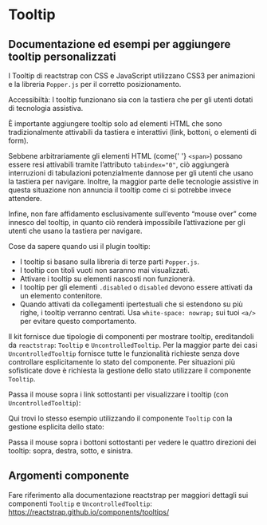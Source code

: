 
<Meta title='Documentazione/Componenti/Tooltip' of={Tooltip} />

# Tooltip

## Documentazione ed esempi per aggiungere tooltip personalizzati

I Tooltip di reactstrap con CSS e JavaScript utilizzano CSS3 per animazioni e la libreria `Popper.js` per il corretto posizionamento.

<div className='docs'>
  <Callout color='success'>
    <CalloutTitle>
      Accessibiltà: I tooltip funzionano sia con la tastiera che per gli utenti
      dotati di tecnologia assistiva.
    </CalloutTitle>
    <CalloutText>
      <p>
        È importante aggiungere tooltip solo ad elementi HTML che sono
        tradizionalmente attivabili da tastiera e interattivi (link, bottoni, o
        elementi di form).
      </p>
      <p>
        Sebbene arbitrariamente gli elementi HTML (come{' '}
        <Code>&lt;span&gt;</Code>) possano essere resi attivabili tramite
        l’attributo <Code>tabindex="0"</Code>, ciò aggiungerà interruzioni di
        tabulazioni potenzialmente dannose per gli utenti che usano la tastiera
        per navigare. Inoltre, la maggior parte delle tecnologie assistive in
        questa situazione non annuncia il tooltip come ci si potrebbe invece
        attendere.
      </p>
      <p>
        Infine, non fare affidamento esclusivamente sull’evento “mouse over”
        come innesco del tooltip, in quanto ciò renderà impossibile
        l’attivazione per gli utenti che usano la tastiera per navigare.
      </p>
    </CalloutText>
  </Callout>
</div>

Cose da sapere quando usi il plugin tooltip:

- I tooltip si basano sulla libreria di terze parti `Popper.js`.
- I tooltip con titoli vuoti non saranno mai visualizzati.
- Attivare i tooltip su elementi nascosti non funzionerà.
- I tooltip per gli elementi `.disabled` o `disabled` devono essere attivati da un elemento contenitore.
- Quando attivati da collegamenti ipertestuali che si estendono su più righe, i tooltip verranno centrati. Usa `white-space: nowrap;` sui tuoi `<a/>` per evitare questo comportamento.

Il kit fornisce due tipologie di componenti per mostrare tooltip, ereditandoli da `reactstrap`: `Tooltip` e `UncontrolledTooltip`.
Per la maggior parte dei casi `UncontrolledTooltip` fornisce tutte le funzionalità richieste senza dove controllare esplicitamente lo stato del componente. Per situazioni più sofisticate dove è richiesta la gestione dello stato utilizzare il componente `Tooltip`.

Passa il mouse sopra i link sottostanti per visualizzare i tooltip (con `UncontrolledTooltip`):

<Canvas>
  <Story id='componenti-tooltip--esempi' />
</Canvas>

Qui trovi lo stesso esempio utilizzando il componente `Tooltip` con la gestione esplicita dello stato:

<Canvas>
  <Story id='componenti-tooltip--esempi-con-controllo' />
</Canvas>

Passa il mouse sopra i bottoni sottostanti per vedere le quattro direzioni dei tooltip: sopra, destra, sotto, e sinistra.

<Canvas>
  <Story id='componenti-tooltip--posizioni' />
</Canvas>

## Argomenti componente

Fare riferimento alla documentazione reactstrap per maggiori dettagli sui componenti `Tooltip` e `UncontrolledTooltip`: https://reactstrap.github.io/components/tooltips/
